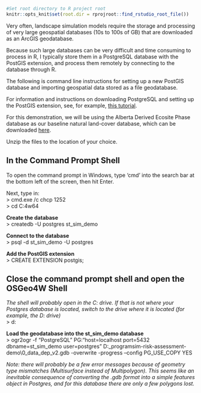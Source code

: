 

```r
#Set root directory to R project root
knitr::opts_knit$set(root.dir = rprojroot::find_rstudio_root_file())
```

Very often, landscape simulation models require the storage and processing of very large geospatial databases (10s to 100s of GB) that are downloaded as an ArcGIS geodatabase.

Because such large databases can be very difficult and time consuming to process in R, I typically store them in a PostgreSQL database with the PostGIS extension, and process them remotely by connecting to the database through R. 

The following is command line instructions for setting up a new PostGIS database and importing geospatial data stored as a file geodatabase. 

For information and instructions on downloading PostgreSQL and setting up the PostGIS extension, see, for example, [this tutorial](https://postgis.net/workshops/postgis-intro/installation.html). 

For this demonstration, we will be using the Alberta Derived Ecosite Phase database as our baseline natural land-cover database, which can be downloaded [here](https://open.alberta.ca/opendata/gda-ae37f83c-c994-47a9-b2f0-39ba1da0e64c). 



Unzip the files to the location of your choice. 


## In the Command Prompt Shell

To open the command prompt in Windows, type 'cmd' into the search bar at the bottom left of the screen, then hit Enter. 

Next, type in:  
> cmd.exe /c chcp 1252  
\n  
> cd C:\OSGeo4w64  

**Create the database**  
> createdb -U postgres st_sim_demo

**Connect to the database**  
> psql -d st_sim_demo -U postgres

**Add the PostGIS extension**  
> CREATE EXTENSION postgis;

## Close the command prompt shell and open the OSGeo4W Shell  
*The shell will probably open in the C: drive. If that is not where your Postgres database is located, switch to the drive where it is located (for example, the D: drive)*  
\n   
> d:

**Load the geodatabase into the st_sim_demo database**  
\n   
> ogr2ogr -f "PostgreSQL" PG:"host=localhost port=5432 dbname=st_sim_demo user=postgres" D:\abc_program\projects\st-sim-risk-assessment-demo\0_data\raw\provincial_dep_v2.gdb -overwrite -progress --config PG_USE_COPY YES  

*Note: there will probably be a few error messages because of geometry type mismatches (Multisurface instead of Multipolygon). This seems like an inevitable consequence of converting the .gdb format into a simple features object in Postgres, and for this database there are only a few polygons lost.*    










